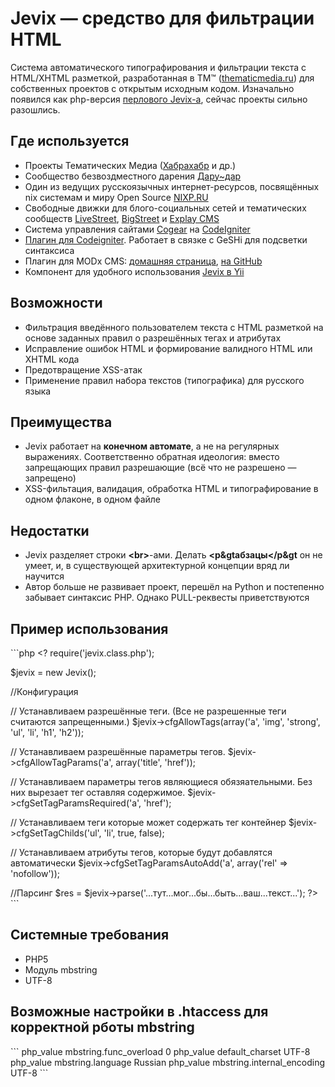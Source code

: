 = Jevix — средство для фильтрации HTML =
Система автоматического типографирования и фильтрации текста с HTML/XHTML разметкой, разработанная в ТМ™ ([http://thematicmedia.ru thematicmedia.ru]) для собственных проектов с открытым исходным кодом. Изначально появился как php-версия [http://jevix.ru перлового Jevix-а], сейчас проекты сильно разошлись.

== Где используется ==
* Проекты Тематических Медиа ([http://habrahabr.ru/ Хабрахабр] и др.)
* Сообщество безвоздместного дарения [http://darudar.org/ Дару~дар]
* Один из ведущих русскоязычных интернет-ресурсов, посвящённых nix системам и миру Open Source [http://www.nixp.ru/ NIXP.RU]
* Свободные движки для блого-социальных сетей и тематических сообществ [http://livestreet.ru/ LiveStreet], [http://bigstreet.ru/ BigStreet] и [http://explay.s/ Explay CMS]
* Система управления сайтами [http://cogear.ru/ Сogear] на [http://codeigniter.com/ CodeIgniter]
* [http://www.coolweb.su/blog/7.html Плагин для Codeigniter]. Работает в связке с GeSHi для подсветки синтаксиса
* Плагин для MODx CMS: [http://bezumkin.ru/modx/jevix/ домашняя страница], [https://github.com/bezumkin/modx-jevix на GitHub]
* Компонент для удобного использования [https://github.com/tokolist/yii-components/blob/master/protected/extensions/yiicomp/widgets/YiiJevix/readme_ru.md Jevix в Yii]

== Возможности ==
* Фильтрация введённого пользователем текста с HTML разметкой на основе заданных правил о разрешённых тегах и атрибутах
* Исправление ошибок HTML и формирование валидного HTML или XHTML кода
* Предотвращение XSS-атак
* Применение правил набора текстов (типографика) для русского языка

== Преимущества ==
* Jevix работает на '''конечном автомате''', а не на регулярных выражениях. Соответственно обратная идеология: вместо запрещающих правил разрешающие (всё что не разрешено — запрещено)
* XSS-фильтация, валидация, обработка HTML и типографирование в одном флаконе, в одном файле

== Недостатки ==
* Jevix разделяет строки '''&lt;br&gt;'''-ами. Делать '''&lt;p&gtабзацы&lt;/p&gt''' он не умеет, и, в существующей архитектурной концепции вряд ли научится
* Автор больше не развивает проект, перешёл на Python и постепенно забывает синтаксис PHP. Однако PULL-реквесты приветствуются

==Пример использования==
```php
<?
require('jevix.class.php');

$jevix = new Jevix();

//Конфигурация

// Устанавливаем разрешённые теги. (Все не разрешенные теги считаются запрещенными.)
$jevix->cfgAllowTags(array('a', 'img', 'strong', 'ul', 'li', 'h1', 'h2'));

// Устанавливаем разрешённые параметры тегов.
$jevix->cfgAllowTagParams('a', array('title', 'href'));

// Устанавливаем параметры тегов являющиеся обязяательными. Без них вырезает тег оставляя содержимое.
$jevix->cfgSetTagParamsRequired('a', 'href');

// Устанавливаем теги которые может содержать тег контейнер
$jevix->cfgSetTagChilds('ul', 'li', true, false);

// Устанавливаем атрибуты тегов, которые будут добавлятся автоматически
$jevix->cfgSetTagParamsAutoAdd('a', array('rel' => 'nofollow'));

//Парсинг
$res = $jevix->parse('...тут...мог...бы...быть...ваш...текст...');
?>
```

== Системные требования ==
* PHP5
* Модуль mbstring
* UTF-8

== Возможные настройки в .htaccess для корректной рботы mbstring ==
```
php_value       mbstring.func_overload      0
php_value       default_charset             UTF-8
php_value       mbstring.language           Russian
php_value       mbstring.internal_encoding  UTF-8
```